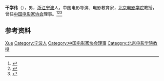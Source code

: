 '''干学伟'''（{{bd|1917年||2016年|11月12日}}），男，[[浙江|浙江]][[宁波|宁波]]人，中国电影导演、电影教育家，[[北京电影学院|北京电影学院]]教授，曾任[[中国电影家协会|中国电影家协会]]理事。<ref>{{Cite book|title=中国当代艺术界名人录|author=中国名人研究院编; 异天, 戈德主编|publisher=社会科学文献出版社|year=1993|isbn=|location=北京|pages=}}</ref><ref>{{Cite book|title=中国艺术家辞典 • 现代第三分册|author=北京语言学院《中国艺术家辞典》编委会编|publisher=湖南人民出版社|year=1982|isbn=|location=长沙|pages=}}</ref><ref>{{Cite web|title=逝者 导演与教育家干学伟病逝 培养出多名第四代导演|url=https://www.cqcb.com/personage/2016-11-18/216145_pc.html|accessdate=2021-02-06|work=上游新闻|archive-date=2021-02-14|archive-url=https://web.archive.org/web/20210214044545/https://www.cqcb.com/personage/2016-11-18/216145_pc.html|dead-url=no}}</ref>

== 参考资料 ==
{{reflist}}

{{Navboxes
| title  = 干学伟在[[中国电影家协会|中国电影家协会]]的职务
| list1  =
{{中国电影工作者协会第三届理事会}}
{{中国电影家协会第四届理事会}}
}}

{{Authority control}}
{{DEFAULTSORT:Gan干}}
[[Category:干姓|Xue]]
[[Category:宁波人|Category:宁波人]]
[[Category:中国电影家协会理事|Category:中国电影家协会理事]]
[[Category:北京电影学院教授|Category:北京电影学院教授]]

{{中国人物小作品}}